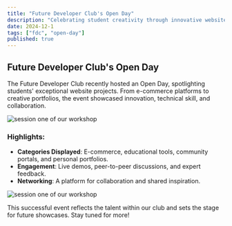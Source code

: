 ```yaml
---
title: "Future Developer Club's Open Day"
description: "Celebrating student creativity through innovative website projects."
date: 2024-12-1
tags: ["fdc", "open-day"]
published: true
---
```


## Future Developer Club's Open Day

The Future Developer Club recently hosted an Open Day, spotlighting students' exceptional website projects. From e-commerce platforms to creative portfolios, the event showcased innovation, technical skill, and collaboration.

<img
  className="rounded-md border"
  alt="session one of our workshop"
  src="https://files.edgestore.dev/5iwpojmnomxbon5i/publicFiles/_public/96b9e504-3a19-47a5-98cf-2fc8a08aa174.jpg"
/>

### Highlights:

- **Categories Displayed**: E-commerce, educational tools, community portals, and personal portfolios.
- **Engagement**: Live demos, peer-to-peer discussions, and expert feedback.
- **Networking**: A platform for collaboration and shared inspiration.

<img
  className="rounded-md border"
  alt="session one of our workshop"
  src="https://files.edgestore.dev/5iwpojmnomxbon5i/publicFiles/_public/be956041-ee3b-44e0-9284-d492e4b7807b.jpg"
/>

This successful event reflects the talent within our club and sets the stage for future showcases. Stay tuned for more!
